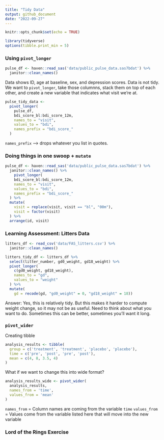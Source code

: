```yaml
---
title: "Tidy Data"
output: github_document
date: "2022-09-27"
---
```


```r
knitr::opts_chunk$set(echo = TRUE)
```

```r
library(tidyverse)
options(tibble.print_min = 5)
```

### Using `pivot_longer`
```r
pulse_df <- haven::read_sas('data/public_pulse_data.sas7bdat') %>%
  janitor::clean_names()
```
Data shows ID, age at baseline, sex, and depression scores. Data is not tidy.
We want to `pivot_longer`, take those columnns, stack them on top of each other, and create a new variable that indicates what visit we're at.

```r
pulse_tidy_data <-
  pivot_longer(
    pulse_df, 
    bdi_score_bl:bdi_score_12m,
    names_to = "visit",
    values_to = "bdi",
    names_prefix = "bdi_score_"
  )
```
`names_prefix` --> drops whatever you list in quotes.

### Doing things in one swoop + `mutate`
```r
pulse_df <- haven::read_sas('data/public_pulse_data.sas7bdat') %>%
  janitor::clean_names() %>% 
    pivot_longer(
    bdi_score_bl:bdi_score_12m,
    names_to = "visit",
    values_to = "bdi",
    names_prefix = "bdi_score_"
  ) %>% 
  mutate(
    visit = replace(visit, visit == "bl", "00m"),
    visit = factor(visit)
  ) %>% 
  arrange(id, visit)
```


### Learning Assessment: Litters Data
```r
litters_df <- read_csv('data/FAS_litters.csv') %>% 
  janitor::clean_names()

litters_tidy_df <- litters_df %>% 
  select(litter_number, gd0_weight, gd18_weight) %>% 
  pivot_longer(
    c(gd0_weight, gd18_weight),
    names_to = "gd",
    values_to = "weight"
  ) %>% 
  mutate(
    gd = recode(gd, "gd0_weight" = 0, "gd18_weight" = 18))
```
Answer: Yes, this is relatively tidy. But this makes it harder to compute weight change, so it may not be as useful. 
Need to think about what you want to do. Sometimes this can be better, sometimes you'll want it long. 


### `pivot_wider`
Creating tibble
```r
analysis_results <- tibble(
  group = c('treatment', 'treatment', 'placebo', 'placebo'),
  time = c('pre', 'post', 'pre', 'post'),
  mean = c(4, 8, 3.5, 4)
)
```

What if we want to change this into wide format? 
```r
analysis_results_wide <- pivot_wider(
  analysis_results,
  names_from = 'time',
  values_from = 'mean'
)
```

`names_from` = Column names are coming from the variable `time`
`values_from` = Values come from the variable listed here that will move into the new variable


### Lord of the Rings Exercise


